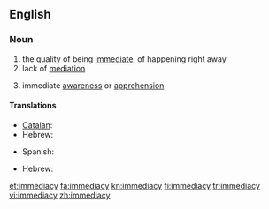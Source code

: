 ==English==
===Noun===
{{en-noun|immediacies}}
# the quality of being [[immediate]], of happening right away
# lack of [[mediation]]
# {{philosophy}} immediate [[awareness]] or [[apprehension]]

====Translations====
{{trans-top|the quality of being immediate}}
* [[Catalan]]: {{t|ca|immediatesa|f}}
* Hebrew: {{t|he|מיידיות|f|tr=miyadiyút}}
{{trans-mid}}
* Spanish: {{t|es|inmediatez|f}}
{{trans-bottom}}

{{trans-top|lack of mediation}}
* Hebrew: {{t|he|אי-אמצעיות|f|tr=í-emtza'iyút}}
{{trans-mid}}
{{trans-bottom}}

[[et:immediacy]]
[[fa:immediacy]]
[[kn:immediacy]]
[[fi:immediacy]]
[[tr:immediacy]]
[[vi:immediacy]]
[[zh:immediacy]]